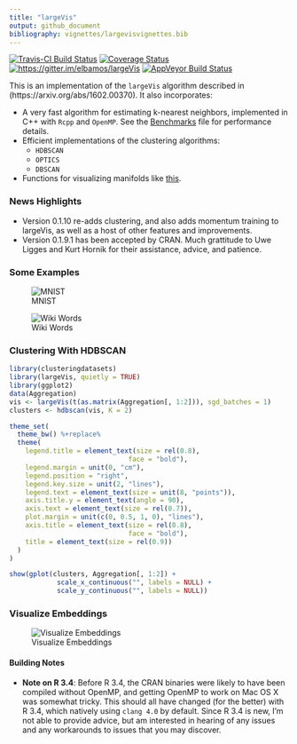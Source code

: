 ```yaml
---
title: "largeVis"
output: github_document
bibliography: vignettes/largevisvignettes.bib
---
```

[![Travis-CI Build Status](https://travis-ci.org/elbamos/largeVis.svg?branch=master)](https://travis-ci.org/elbamos/largeVis)
[![Coverage Status](https://img.shields.io/codecov/c/github/elbamos/largeVis/master.svg)](https://codecov.io/gh/elbamos/largeVis/branch/master) [![https://gitter.im/elbamos/largeVis](https://badges.gitter.im/elbamos/largeVis.svg)](https://gitter.im/elbamos/largeVis?utm_source=badge&utm_medium=badge&utm_campaign=pr-badge&utm_content=badge)
[![AppVeyor Build Status](https://ci.appveyor.com/api/projects/status/github/elbamos/largeVis?branch=master&svg=true)](https://ci.appveyor.com/project/elbamos/largeVis?branch=master)

This is an implementation of the `largeVis` algorithm described in (https://arxiv.org/abs/1602.00370).  It also incorporates:

*	A very fast algorithm for estimating k-nearest neighbors, implemented in C++ with `Rcpp` and `OpenMP`. See the [Benchmarks](./benchmarks.md) file for performance details.
* Efficient implementations of the clustering algorithms:
	+	`HDBSCAN`
	+ `OPTICS`
	+ `DBSCAN`
* Functions for visualizing manifolds like [this](http://cs.stanford.edu/people/karpathy/cnnembed/).

### News Highlights

* Version 0.1.10 re-adds clustering, and also adds momentum training to largeVis, as well as a host of other features and improvements.
* Version 0.1.9.1 has been accepted by CRAN. Much grattitude to Uwe Ligges and Kurt Hornik for their assistance, advice, and patience. 

### Some Examples

![MNIST](./README_files/figure-markdown_github/drawmnist-1.png)

![Wiki Words](./README_files/figure-markdown_github/drawwikiwords-1.png)

### Clustering With HDBSCAN

```r
library(clusteringdatasets)
library(largeVis, quietly = TRUE)
library(ggplot2)
data(Aggregation)
vis <- largeVis(t(as.matrix(Aggregation[, 1:2])), sgd_batches = 1)
clusters <- hdbscan(vis, K = 2)

theme_set(
  theme_bw() %+replace%
  theme(
    legend.title = element_text(size = rel(0.8),
                              face = "bold"),
    legend.margin = unit(0, "cm"),
    legend.position = "right",
    legend.key.size = unit(2, "lines"),
    legend.text = element_text(size = unit(8, "points")), 
    axis.title.y = element_text(angle = 90),
    axis.text = element_text(size = rel(0.7)),
    plot.margin = unit(c(0, 0.5, 1, 0), "lines"), 
    axis.title = element_text(size = rel(0.8),
                              face = "bold"),
    title = element_text(size = rel(0.9))
  ) 
)

show(gplot(clusters, Aggregation[, 1:2]) +
		 	scale_x_continuous("", labels = NULL) +
		 	scale_y_continuous("", labels = NULL))
```

### Visualize Embeddings

![Visualize Embeddings](./README_files/figure-markdown_github/faceImages-1.png)

#### Building Notes

* **Note on R 3.4**: Before R 3.4, the CRAN binaries were likely to have been compiled without OpenMP, and getting OpenMP to work on Mac OS X was somewhat tricky. This should all have changed (for the better) with R 3.4, which natively using `clang 4.0` by default. Since R 3.4 is new, I'm not able to provide advice, but am interested in hearing of any issues and any workarounds to issues that you may discover. 
